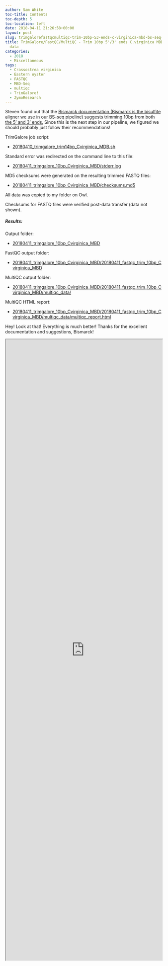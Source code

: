 ```yaml
---
author: Sam White
toc-title: Contents
toc-depth: 5
toc-location: left
date: 2018-04-11 21:26:58+00:00
layout: post
slug: trimgalorefastqcmultiqc-trim-10bp-53-ends-c-virginica-mbd-bs-seq-fastq-data
title: TrimGalore/FastQC/MultiQC - Trim 10bp 5'/3' ends C.virginica MBD BS-seq FASTQ
  data
categories:
  - 2018
  - Miscellaneous
tags:
  - Crassostrea virginica
  - Eastern oyster
  - FASTQC
  - MBD-Seq
  - multiqc
  - TrimGalore!
  - ZymoResearch
---
```


Steven found out that the [Bismarck documentation (Bismarck is the bisulfite aligner we use in our BS-seq pipeline) suggests trimming 10bp from both the 5' and 3' ends.](https://github.com/FelixKrueger/Bismark/tree/master/Docs#viii-notes-about-different-library-types-and-commercial-kits) Since this is the next step in our pipeline, we figured we should probably just follow their recommendations!

TrimGalore job script:





  * [20180410_trimgalore_trim14bp_Cvirginica_MDB.sh](https://owl.fish.washington.edu/Athaliana/20180411_trimgalore_10bp_Cvirginica_MBD/20180411_trimgalore_trim_10bp_Cvirginica_MBD.sh)



Standard error was redirected on the command line to this file:



  * [20180411_trimgalore_10bp_Cvirginica_MBD/stderr.log](https://owl.fish.washington.edu/Athaliana/20180411_trimgalore_10bp_Cvirginica_MBD/stderr.log)



MD5 checksums were generated on the resulting trimmed FASTQ files:



  * [20180411_trimgalore_10bp_Cvirginica_MBD/checksums.md5](https://owl.fish.washington.edu/Athaliana/20180411_trimgalore_10bp_Cvirginica_MBD/checksums.md5)



All data was copied to my folder on Owl.

Checksums for FASTQ files were verified post-data transfer (data not shown).



##### Results:



Output folder:





  * [20180411_trimgalore_10bp_Cvirginica_MBD](https://owl.fish.washington.edu/Athaliana/20180411_trimgalore_10bp_Cvirginica_MBD/)



FastQC output folder:



  * [20180411_trimgalore_10bp_Cvirginica_MBD/20180411_fastqc_trim_10bp_Cvirginica_MBD](https://owl.fish.washington.edu/Athaliana/20180411_trimgalore_10bp_Cvirginica_MBD/20180411_fastqc_trim_10bp_Cvirginica_MBD/)



MultiQC output folder:



  * [20180411_trimgalore_10bp_Cvirginica_MBD/20180411_fastqc_trim_10bp_Cvirginica_MBD/multiqc_data/](https://owl.fish.washington.edu/Athaliana/20180411_trimgalore_10bp_Cvirginica_MBD/20180411_fastqc_trim_10bp_Cvirginica_MBD/multiqc_data/)



MultiQC HTML report:



  * [20180411_trimgalore_10bp_Cvirginica_MBD/20180411_fastqc_trim_10bp_Cvirginica_MBD/multiqc_data/multiqc_report.html](https://owl.fish.washington.edu/Athaliana/20180411_trimgalore_10bp_Cvirginica_MBD/20180411_fastqc_trim_10bp_Cvirginica_MBD/multiqc_data/multiqc_report.html)



Hey! Look at that! Everything is much better! Thanks for the excellent documentation and suggestions, Bismarck!

<iframe src="https://owl.fish.washington.edu/Athaliana/20180411_trimgalore_10bp_Cvirginica_MBD/20180411_fastqc_trim_10bp_Cvirginica_MBD/multiqc_data/multiqc_report.html" width="100%" height="2000" scrolling="yes"></iframe>
